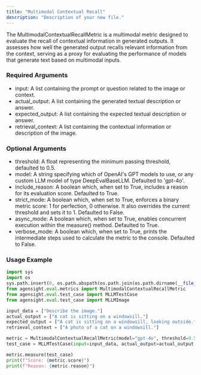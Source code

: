 ```yaml
---
title: "Multimodal Contextual Recall"
description: "Description of your new file."
---
```


The MultimodalContextualRecallMetric is a multimodal metric designed to evaluate the recall of contextual information in generated outputs. It assesses how well the generated output recalls relevant information from the context, serving as a proxy for evaluating the performance of models that generate text based on multimodal inputs.

### **Required Arguments**

- input: A list containing the prompt or question related to the image or context.
- actual_output: A list containing the generated textual description or answer.
- expected_output: A list containing the expected textual description or answer.
- retrieval_context: A list containing the contextual information or description of the image.

### **Optional Arguments**

- threshold: A float representing the minimum passing threshold, defaulted to 0.5.
- model: A string specifying which of OpenAI's GPT models to use, or any custom LLM model of type DeepEvalBaseLLM. Defaulted to 'gpt-4o'.
- include_reason: A boolean which, when set to True, includes a reason for its evaluation score. Defaulted to True.
- strict_mode: A boolean which, when set to True, enforces a binary metric score: 1 for perfection, 0 otherwise. It also overrides the current threshold and sets it to 1. Defaulted to False.
- async_mode: A boolean which, when set to True, enables concurrent execution within the measure() method. Defaulted to True.
- verbose_mode: A boolean which, when set to True, prints the intermediate steps used to calculate the metric to the console. Defaulted to False.

### Usage Example 

```python
import sys
import os
sys.path.insert(0, os.path.abspath(os.path.join(os.path.dirname(__file__), '..','..','..')))
from agensight.eval.metrics import MultimodalContextualRecallMetric
from agensight.eval.test_case import MLLMTestCase
from agensight.eval.test_case import MLLMImage

input_data = ["Describe the image."]
actual_output = ["A cat is sitting on a windowsill."]
expected_output = ["A cat is sitting on a windowsill, looking outside."]
retrieval_context = ["A photo of a cat on a windowsill."]

metric = MultimodalContextualRecallMetric(model="gpt-4o", threshold=0.5)
test_case = MLLMTestCase(input=input_data, actual_output=actual_output, expected_output=expected_output, retrieval_context=retrieval_context)

metric.measure(test_case)
print(f"Score: {metric.score}")
print(f"Reason: {metric.reason}") 
```
